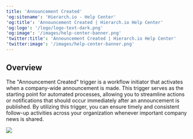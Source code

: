 ```yaml
---
title: 'Announcement Created'
'og:sitename': 'Hierarch.io - Help Center'
'og:title': 'Announcement Created | Hierarch.io Help Center'
'og:logo': '/logo/logo-text-dark.png'
'og:image': '/images/help-center-banner.png'
'twitter:title': 'Announcement Created | Hierarch.io Help Center'
'twitter:image': '/images/help-center-banner.png'
---
```


## Overview

The "Announcement Created" trigger is a workflow initiator that activates when a company-wide announcement is made. This trigger serves as the starting point for automated processes, allowing you to streamline actions or notifications that should occur immediately after an announcement is published. By utilizing this trigger, you can ensure timely and consistent follow-up activities across your organization whenever important company news is shared.

![](/images/workflows/memo_created001.png)